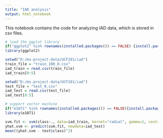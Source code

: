 ---
title: "IAD analysis"
output: html_notebook
---

This notebook contains the code for analyzing IAD data, which is stored in csv files. 

```{r}
# load the ggplot library
if("ggplot2" %in% rownames(installed.packages()) == FALSE) {install.packages("ggplot2")}
library(ggplot2)
```
```{r}
setwd("D:/ms-project-data/UCF101/iad")
train_file = "train_100_0.csv"
iad_train = read.csv(train_file)
iad_train[0:5]
```

```{r}
setwd("D:/ms-project-data/UCF101/iad")
test_file = "test_0.csv"
iad_test = read.csv(test_file)
iad_test[0:5]
```



```{r}
# support vector machine
if("e1071" %in% rownames(installed.packages()) == FALSE){install.packages("e1071")}
library(e1071)

svm.fit <- svm(class~., data=iad_train, kernel="radial", gamma=1, cost=1)
yhat.svm <- predict(svm.fit, newdata=iad_test)
mean((yhat.svm - test$class)^2)
```


